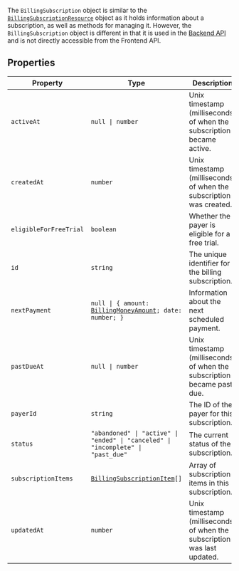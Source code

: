 The `BillingSubscription` object is similar to the [`BillingSubscriptionResource`](/docs/reference/javascript/types/commerce-subscription-resource) object as it holds information about a subscription, as well as methods for managing it. However, the `BillingSubscription` object is different in that it is used in the [Backend API](/docs/reference/backend-api/tag/billing/get/organizations/%7Borganization_id%7D/billing/subscription) and is not directly accessible from the Frontend API.

## Properties

| Property                                                 | Type                                                                                                      | Description                                                              |
| -------------------------------------------------------- | --------------------------------------------------------------------------------------------------------- | ------------------------------------------------------------------------ |
| <a id="activeat"></a> `activeAt`                         | <code>null \| number</code>                                                                               | Unix timestamp (milliseconds) of when the subscription became active.    |
| <a id="createdat"></a> `createdAt`                       | `number`                                                                                                  | Unix timestamp (milliseconds) of when the subscription was created.      |
| <a id="eligibleforfreetrial"></a> `eligibleForFreeTrial` | `boolean`                                                                                                 | Whether the payer is eligible for a free trial.                          |
| <a id="id"></a> `id`                                     | `string`                                                                                                  | The unique identifier for the billing subscription.                      |
| <a id="nextpayment"></a> `nextPayment`                   | <code>null \| \{ amount: [BillingMoneyAmount](../types/billing-money-amount.mdx); date: number; \}</code> | Information about the next scheduled payment.                            |
| <a id="pastdueat"></a> `pastDueAt`                       | <code>null \| number</code>                                                                               | Unix timestamp (milliseconds) of when the subscription became past due.  |
| <a id="payerid"></a> `payerId`                           | `string`                                                                                                  | The ID of the payer for this subscription.                               |
| <a id="status"></a> `status`                             | <code>"abandoned" \| "active" \| "ended" \| "canceled" \| "incomplete" \| "past_due"</code>               | The current status of the subscription.                                  |
| <a id="subscriptionitems"></a> `subscriptionItems`       | <code>[BillingSubscriptionItem](billing-subscription-item.mdx)[]</code>                                   | Array of subscription items in this subscription.                        |
| <a id="updatedat"></a> `updatedAt`                       | `number`                                                                                                  | Unix timestamp (milliseconds) of when the subscription was last updated. |
